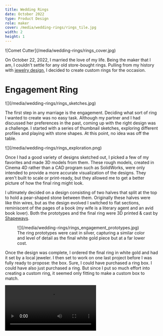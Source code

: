 ```yaml
---
title: Wedding Rings
date: October 2022
type: Product Design
role: maker
cover: /media/wedding-rings/rings_tile.jpg
width: 2
height: 1
---
```


<Full>
  ![Comet Cutter](/media/wedding-rings/rings_cover.jpg)
</Full>

On October 22, 2022, I married the love of my life. Being the maker that I am, I couldn't settle for any old store-bought rings. Pulling from my history with [jewelry design](/projects/illogical), I decided to create custom rings for the occasion.

# Engagement Ring

<Wide>
  ![](/media/wedding-rings/rings_sketches.jpg)
</Wide>

The first step in any marriage is the engagement. Deciding what sort of ring I wanted to create was no easy task. Although my partner and I had discussed her preferences in the past, coming up with the right design was a challenge. I started with a series of thumbnail sketches, exploring different profiles and playing with stone shapes. At this point, no idea was off the table.

<Wide>
  ![](/media/wedding-rings/rings_exploration.png)
</Wide>

Once I had a good variety of designs sketched out, I picked a few of my favorites and made 3D models from them. These rough models, created in Cinema 4D rather than a CAD program such as SolidWorks, were only intended to provide a more accurate visualization of the designs. They aren't built to scale or print-ready, but they allowed me to get a better picture of how the final ring might look.

I ultimately decided on a design consisting of two halves that split at the top to hold a pear-shaped stone between them. Originally these halves were like thin wires, but as the design evolved I switched to flat sections, reminiscent of the pages of a book (my wife is a literary agent and an avid book lover). Both the prototypes and the final ring were 3D printed & cast by [Shapeways](https://www.shapeways.com/).

<Figure>
  ![](/media/wedding-rings/rings_engagement_prototypes.jpg)
  <figcaption>
    The ring prototypes were cast in silver, capturing a similar color and level of detail as the final white gold piece but at a far lower cost.
  </figcaption>
</Figure>

Once the design was complete, I ordered the final ring in white gold and had it set by a local jeweler. I then set to work on one last project before I was fully ready to propose: the box. Sure, I could have purchased a ring box. I could have also just purchased a ring. But since I put so much effort into creating a custom ring, it seemed only fitting to make a custom box to match.

<Video src="/media/wedding-rings/ring_box_mechanism.mp4"/>

My main goal for the box was discretion. The last thing I wanted was a bulge in my pocket giving away my proposal plans. I designed a mechanism that allows the ring to lay flat when the box is closed, reducing the thickness of the box. I also took the opportunity to play with the forms of a traditional ring box, rounding out the shape and accenting it with an oversized hinge in the back held together with a contrasting brass pin (with a smaller brass pin for the secondary hinge). Finally, I capped it off with an "AA" monogram for our initials: Alex and Alex.

<Wide>
  ![](/media/wedding-rings/rings_engagement_final.jpg)
</Wide>

The final ring features a pear-shaped (her favorite cut) stone in a brilliant teal-blue color (her favorite color) set between two gentle curved forms. The construction of the setting makes the stone appear to almost float, as if it's simply resting between the folds of a book. A subtle ridge around the band catches light and forms the edges of the split surfaces, mimicking pages peeled open to reveal the precious treasure within.

---

<Center>
  Needless to say, she said yes.
</Center>

# Wedding Bands

<Figure>
  <Video src="/media/wedding-rings/rings_rotate.mp4"/>
  <figcaption>
    A render of my wife's engagement ring and its accompanying wedding band
  </figcaption>
</Figure>

Creating my wife's wedding band was actually fairly straightforward. During the design process for her engagement ring, I also designed a simple band that perfectly fits alongside it. Rather than a more ornate design that commands attention, the wedding band features little ornamentation aside from a subtle ridge that echoes the structure of the engagement ring.

<Figure>
  ![](/media/wedding-rings/rings_band_prototypes.jpg)
  <figcaption>
    I made more prototypes than I was expecting for this project, but that's just all part of the process!
  </figcaption>
</Figure>

Designing my ring, on the other hand, was a much more complicated process. I found myself torn on what style to choose, and how best to create a design that complimented her rings. Rather than sketching many ideas and refining, I took a different approach for this project: I created a basic design in CAD and iterated upon it. I wanted my ring to echo the forms found on the other two, and I found a few different avenues for exploration.

<Wide>
  ![](/media/wedding-rings/rings_split.jpg)
</Wide>

My first idea was a ring comprised of two halves that split apart in three places, mimicking the way the halves of the engagement ring split apart to reveal the stone setting. I tried a few different approaches to resolving the split geometries, including adding faux "stone" shapes between them and thin parallel bars. This approach held some promise, but I wasn't happy with the overall profile of the rings; I wanted something more consistent and solid-feeling.

<Wide>
  ![](/media/wedding-rings/rings_halves.jpg)
</Wide>

My next idea was to split the ring in half along a wavy profile. I tried making the halves out of different materials as well as giving them different surface finishes. I really like how these experiments turned out, but I ultimately decided that the aesthetic was straying too much from the original vision. But I was getting closer.

<Wide>
  ![](/media/wedding-rings/rings_reaction_diffusion.jpg)
</Wide>

I also tried taking a step in a completely different direction and designed a band with a reaction diffusion pattern, an organic-looking texture generated programmatically to mimic forms found all throughout nature, wrapped around it. This ring Is really striking and unique but, ultimately, suffers from the same issue of not matching well enough with the others.

<Wide>
  ![](/media/wedding-rings/rings_spiral.jpg)
</Wide>

My final idea was to echo the ridge around the engagement ring with a series of ridged spirals. I created several versions of this idea, playing with the balance of rigidity and softness. I ultimately decided on the most rigid version, a design comprised of sharp angles that catch light well and suit the other two rings perfectly.

<Wide>
  ![](/media/wedding-rings/rings_final.jpg)
</Wide>

The final set consists of three rings made of white gold. I couldn't be happier with the way these rings turned out. I feel proud to wear mine every day, and we both love showing our rings off to other people.